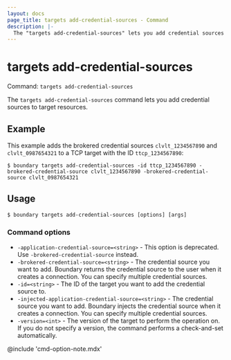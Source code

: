 ```yaml
---
layout: docs
page_title: targets add-credential-sources - Command
description: |-
  The "targets add-credential-sources" lets you add credential sources to target resources.
---
```


# targets add-credential-sources

Command: `targets add-credential-sources`

The `targets add-credential-sources` command lets you add credential sources to target resources.

## Example

This example adds the brokered credential sources `clvlt_1234567890` and `clvlt_0987654321` to a TCP target with the ID `ttcp_1234567890`:

```shell-session
$ boundary targets add-credential-sources -id ttcp_1234567890 -brokered-credential-source clvlt_1234567890 -brokered-credential-source clvlt_0987654321
```

## Usage

<CodeBlockConfig hideClipboard>

```shell-session
$ boundary targets add-credential-sources [options] [args]
```

</CodeBlockConfig>

### Command options

- `-application-credential-source=<string>` - This option is deprecated.
Use `-brokered-credential-source` instead.
- `-brokered-credential-source=<string>` - The credential source you want to add.
Boundary returns the credential source to the user when it creates a connection.
You can specify multiple credential sources.
- `-id=<string>` - The ID of the target you want to add the credential source to.
- `-injected-application-credential-source=<string>` - The credential source you want to add.
Boundary injects the credential source when it creates a connection.
You can specify multiple credential sources.
- `-version=<int>` - The version of the target to perform the operation on.
If you do not specify a version, the command performs a check-and-set automatically.

@include 'cmd-option-note.mdx'
